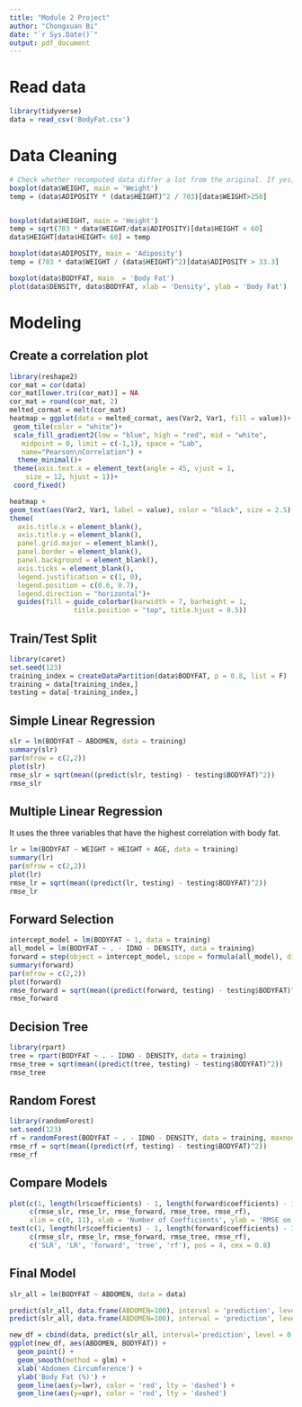 ```yaml
---
title: "Module 2 Project"
author: "Chongxuan Bi"
date: "`r Sys.Date()`"
output: pdf_document
---
```


# Read data
```r
library(tidyverse)
data = read_csv('BodyFat.csv')
```

# Data Cleaning
```r
# Check whether recomputed data differ a lot from the original. If yes, replace.
boxplot(data$WEIGHT, main = 'Weight')
temp = (data$ADIPOSITY * (data$HEIGHT)^2 / 703)[data$WEIGHT>250]


boxplot(data$HEIGHT, main = 'Height')
temp = sqrt(703 * data$WEIGHT/data$ADIPOSITY)[data$HEIGHT < 60]
data$HEIGHT[data$HEIGHT< 60] = temp

boxplot(data$ADIPOSITY, main = 'Adiposity')
temp = (703 * data$WEIGHT / (data$HEIGHT)^2)[data$ADIPOSITY > 33.3]

boxplot(data$BODYFAT, main  = 'Body Fat')
plot(data$DENSITY, data$BODYFAT, xlab = 'Density', ylab = 'Body Fat')

```
# Modeling
## Create a correlation plot
```r
library(reshape2)
cor_mat = cor(data)
cor_mat[lower.tri(cor_mat)] = NA
cor_mat = round(cor_mat, 2)
melted_cormat = melt(cor_mat)
heatmap = ggplot(data = melted_cormat, aes(Var2, Var1, fill = value))+
 geom_tile(color = "white")+
 scale_fill_gradient2(low = "blue", high = "red", mid = "white", 
   midpoint = 0, limit = c(-1,1), space = "Lab", 
   name="Pearson\nCorrelation") +
  theme_minimal()+ 
 theme(axis.text.x = element_text(angle = 45, vjust = 1, 
    size = 12, hjust = 1))+
 coord_fixed()

heatmap +
geom_text(aes(Var2, Var1, label = value), color = "black", size = 2.5) +
theme(
  axis.title.x = element_blank(),
  axis.title.y = element_blank(),
  panel.grid.major = element_blank(),
  panel.border = element_blank(),
  panel.background = element_blank(),
  axis.ticks = element_blank(),
  legend.justification = c(1, 0),
  legend.position = c(0.6, 0.7),
  legend.direction = "horizontal")+
  guides(fill = guide_colorbar(barwidth = 7, barheight = 1,
                title.position = "top", title.hjust = 0.5))


```
## Train/Test Split
```r
library(caret)
set.seed(123)
training_index = createDataPartition(data$BODYFAT, p = 0.8, list = F)
training = data[training_index,]
testing = data[-training_index,]
```

## Simple Linear Regression
```r
slr = lm(BODYFAT ~ ABDOMEN, data = training)
summary(slr)
par(mfrow = c(2,2))
plot(slr)
rmse_slr = sqrt(mean((predict(slr, testing) - testing$BODYFAT)^2))
rmse_slr
```

## Multiple Linear Regression

It uses the three variables that have the highest correlation with body fat.
```r
lr = lm(BODYFAT ~ WEIGHT + HEIGHT + AGE, data = training)
summary(lr)
par(mfrow = c(2,2))
plot(lr)
rmse_lr = sqrt(mean((predict(lr, testing) - testing$BODYFAT)^2))
rmse_lr
```
## Forward Selection
```r
intercept_model = lm(BODYFAT ~ 1, data = training)
all_model = lm(BODYFAT ~ . - IDNO - DENSITY, data = training)
forward = step(object = intercept_model, scope = formula(all_model), direction = 'forward', k = log(nrow(training)))
summary(forward)
par(mfrow = c(2,2))
plot(forward)
rmse_forward = sqrt(mean((predict(forward, testing) - testing$BODYFAT)^2))
rmse_forward
```
## Decision Tree
```r
library(rpart)
tree = rpart(BODYFAT ~ . - IDNO - DENSITY, data = training)
rmse_tree = sqrt(mean((predict(tree, testing) - testing$BODYFAT)^2))
rmse_tree
```

## Random Forest
```r
library(randomForest)
set.seed(123)
rf = randomForest(BODYFAT ~ . - IDNO - DENSITY, data = training, maxnodes = 8, )
rmse_rf = sqrt(mean((predict(rf, testing) - testing$BODYFAT)^2))
rmse_rf
```

## Compare Models
```r
plot(c(1, length(lr$coefficients) - 1, length(forward$coefficients) - 1, 10, 8),
     c(rmse_slr, rmse_lr, rmse_forward, rmse_tree, rmse_rf), 
     xlim = c(0, 11), xlab = 'Number of Coefficients', ylab = 'RMSE on Testing')
text(c(1, length(lr$coefficients) - 1, length(forward$coefficients) - 1, 10, 8),
     c(rmse_slr, rmse_lr, rmse_forward, rmse_tree, rmse_rf),
     c('SLR', 'LR', 'forward', 'tree', 'rf'), pos = 4, cex = 0.8)

```

## Final Model
```r
slr_all = lm(BODYFAT ~ ABDOMEN, data = data)

predict(slr_all, data.frame(ABDOMEN=100), interval = 'prediction', level = 0.95)
predict(slr_all, data.frame(ABDOMEN=100), interval = 'prediction', level = 0.50)

new_df = cbind(data, predict(slr_all, interval='prediction', level = 0.95))
ggplot(new_df, aes(ABDOMEN, BODYFAT)) +
  geom_point() +
  geom_smooth(method = glm) +
  xlab('Abdomen Circumference') +
  ylab('Body Fat (%)') +
  geom_line(aes(y=lwr), color = 'red', lty = 'dashed') +
  geom_line(aes(y=upr), color = 'red', lty = 'dashed')
```